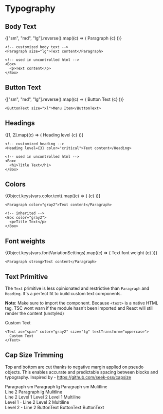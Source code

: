 
<Meta title="Style Guide/Typography" />

# Typography

## Body Text

<Box>
  {["sm", "md", "lg"].reverse().map((c) => (
    <Row key={c} label={`${c}${c === "md" ? ` (default)` : ``}`}>
      <Paragraph size={c}>Paragraph {c}</Paragraph>
    </Row>
  ))}
</Box>

```tsx
<!-- customized body text -->
<Paragraph size="lg">Text content</Paragraph>

<!-- used in uncontrolled html -->
<Box>
  <p>Text content</p>
</Box>
```

## Button Text

<Box>
  {["sm", "md", "lg"].reverse().map((c) => (
    <Row key={c} label={`${c}${c === "md" ? ` (default)` : ``}`}>
      <ButtonText size={c}>Button Text {c}</ButtonText>
    </Row>
  ))}
</Box>

```tsx
<ButtonText size="xl">Menu Item</ButtonText>
```

## Headings

<Box>
  {[1, 2].map((c) => (
    <Row key={c} label={`${c}${c === 1 ? ` (default)` : ``}`}>
      <Heading level={c}>Heading level {c}</Heading>
    </Row>
  ))}
</Box>

```tsx
<!-- customized heading -->
<Heading level={3} color="critical">Text content</Heading>

<!-- used in uncontrolled html -->
<Box>
  <h1>Title Text</h1>
</Box>
```

## Colors

<Box>
  {Object.keys(vars.color.text).map((c) => (
    <Row
      key={c}
      label={c}
      backgroundVariant={
        c.match(/inverted/i)
          ? "inverted"
          : c.match(/onTone/)
          ? "accent"
          : undefined
      }
    >
      <Paragraph color={c}>{c}</Paragraph>
    </Row>
  ))}
</Box>

```tsx
<Paragraph color="gray2">Text content</Paragraph>

<!-- inherited -->
<Box color="gray2">
  <p>Title Text</p>
</Box>
```

## Font weights

<Box>
  {Object.keys(vars.fontVariationSettings).map((c) => (
    <Row key={c} label={c}>
      <Paragraph fontWeight={c}>Text font weight {c}</Paragraph>
    </Row>
  ))}
</Box>

```tsx
<Paragraph strong>Text content</Paragraph>
```

## Text Primitive

The `Text` primitive is less opinionated and restrictive than `Paragraph` and `Heading`.
It's a perfect fit to build custom text components.

**Note:** Make sure to import the component. Because `<text>` is a native HTML tag, TSC wont warn if the module hasn't been imported and React will still render the content (unstyled)

<Box border padding>
  <Text as="span" color="gray2" size="lg" textTransform="uppercase">
    Custom Text
  </Text>
</Box>

```tsx
<Text as="span" color="gray2" size="lg" textTransform="uppercase">
  Custom Text
</Text>
```

## Cap Size Trimming

Top and bottom are cut thanks to negative margin applied on pseudo objects. This
enables accurate and predictable spacing between blocks and typography.
Inspired by - https://github.com/seek-oss/capsize

<Box debug padding background="inverted" gap="md">
  <Paragraph size="sm">Paragraph sm</Paragraph>
  <Paragraph size="lg">Paragraph lg</Paragraph>
  <Paragraph size="sm">
    Paragraph sm Mulitline
    <br />
    Line 2
  </Paragraph>
  <Paragraph size="lg">
    Paragraph lg Mulitline
    <br />
    Line 2
  </Paragraph>
  <Heading level={1}>Level 1</Heading>
  <Heading level={2}>Level 2</Heading>
  <Heading level={1}>
    Level 1 Multiline
    <br />
    Level 1 - Line 2
  </Heading>
  <Heading level={2}>
    Level 2 Multiline
    <br />
    Level 2 - Line 2
  </Heading>
  <ButtonText truncate={false} size="lg">
    ButtonText
  </ButtonText>
  <ButtonText truncate={false} size="md">
    ButtonText
  </ButtonText>
  <ButtonText truncate={false} size="sm">
    ButtonText
  </ButtonText>
</Box>
